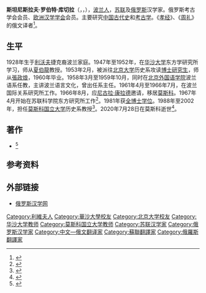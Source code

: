 {{同名人物|库切拉|库切拉}}
{{人物信息框
| 姓名     = 斯坦尼斯拉夫·库切拉
| 性别     = 男
| 出生日期 = 1928年5月5日
| 出生地点 = [[波兰第二共和国|波兰第二共和国]][[利沃夫|利沃夫]]
| 逝世日期 = {{Dda|2020|7|28|1928|5|5}}
| 逝世地点 = [[俄罗斯|俄罗斯]][[莫斯科|莫斯科]]
| 职业     = [[汉学家|汉学家]]
| 教育程度 = 历史学[[全博士学位|全博士]]
| 母校     = [[华沙大学|华沙大学]]<br/>[[北京大学|北京大学]]
| 奖项     =
}}
'''斯坦尼斯拉夫·罗伯特·库切拉'''（{{lang-ru|Станислав Роберт Кучера}}，{{Lang-pl|Stanisław Robert Kuczera}}，{{bd|1928年|5月5日|2020年|7月28日|catIdx=Kuczera}}），[[波兰人|波兰人]]，[[苏联|苏联]]及[[俄罗斯|俄罗斯]]汉学家。俄罗斯考古学会会员、[[欧洲汉学学会|欧洲汉学学会]]会员。主要研究[[中国古代史|中国古代史]]和[[考古学|考古学]]。《[[孝经|孝经]]》、《[[周礼|周礼]]》的俄文译者<ref>{{cite web |author=杨政 |title=俄出版中国古典典籍全译本 |url=http://epaper.gmw.cn/gmrb/html/2011-04/01/nw.D110000gmrb_20110401_7-08.htm |publisher=[[光明日报|光明日报]] |page=8 |language=Zh-hans |date=2011-04-01}}</ref>。
==生平==
1928年生于[[利沃夫|利沃夫]]捷克裔波兰家庭。1947年至1952年，在[[华沙大学|华沙大学]]东方学研究所学习，师从[[夏伯龍|夏伯龍]]教授。1953年2月，被派往[[北京大学|北京大学]]历史系攻读[[博士研究生|博士研究生]]，师从[[張政烺|張政烺]]，1960年毕业。1958年3月至1959年10月，同时在[[北京外国语学院|北京外国语学院]]波兰语系任教，主讲波兰语言文化，曾出任系主任。1961年4月至1966年7月，在波兰国际关系研究所工作。1966年8月，应[[尼古拉·康拉德|尼古拉·康拉德]]邀请，移居[[莫斯科|莫斯科]]。1967年4月开始在苏联科学院东方研究所工作<ref>{{cite conference |author=刘宇卫 |title=在俄罗斯视角下书写中国学口述史以及“全球汉学”的新时代 |conference=中国社会科学论坛(2011·国外中国学)暨“国际视野中的中国研究-历史与现在”国际学术研讨会 |date=2011-10-31 |location=北京}}</ref>。1981年获[[全博士学位|全博士学位]]。1988年至2002年，担任[[莫斯科国立大学|莫斯科国立大学]]历史系教授<ref>{{cite web |title=Кучера Станислав Роберт |url=http://okivran.ru/kuchera-s |publisher=Отдел Китая Института востоковедения РАН |archiveurl=https://web.archive.org/web/20190304094709/http://okivran.ru/kuchera-s |archivedate=2019-03-04 |accessdate=2020-08-02 |dead-url=yes }}</ref>。2020年7月28日在莫斯科逝世<ref>{{cite web |title=28 июля 2020 года ушел из жизни патриарх российского и польского китаеведения Станислав Роберт Кучера |url=http://www.synologia.ru/a/28_июля_2020_года_ушел_из_жизни_патриарх_российского_и_польского_китаеведения_Станислав_Роберт_Кучера |publisher=Синология.Ру |accessdate=2020-08-02 |language=ru |archive-date=2021-04-26 |archive-url=https://web.archive.org/web/20210426140247/https://www.synologia.ru/a/28_%D0%B8%D1%8E%D0%BB%D1%8F_2020_%D0%B3%D0%BE%D0%B4%D0%B0_%D1%83%D1%88%D0%B5%D0%BB_%D0%B8%D0%B7_%D0%B6%D0%B8%D0%B7%D0%BD%D0%B8_%D0%BF%D0%B0%D1%82%D1%80%D0%B8%D0%B0%D1%80%D1%85_%D1%80%D0%BE%D1%81%D1%81%D0%B8%D0%B9%D1%81%D0%BA%D0%BE%D0%B3%D0%BE_%D0%B8_%D0%BF%D0%BE%D0%BB%D1%8C%D1%81%D0%BA%D0%BE%D0%B3%D0%BE_%D0%BA%D0%B8%D1%82%D0%B0%D0%B5%D0%B2%D0%B5%D0%B4%D0%B5%D0%BD%D0%B8%D1%8F_%D0%A1%D1%82%D0%B0%D0%BD%D0%B8%D1%81%D0%BB%D0%B0%D0%B2_%D0%A0%D0%BE%D0%B1%D0%B5%D1%80%D1%82_%D0%9A%D1%83%D1%87%D0%B5%D1%80%D0%B0 |dead-url=no }}</ref>。

==著作==
*{{cite book|title=《中国远古史——古老的石器时代》|location=莫斯科|publisher=东方文献出版社|date=1996年|series=中国考古学系列丛书}}<ref>{{cite journal |author1=阿尔金|author2=裘石 |title=俄罗斯出版《中国远古史——古老的石器时代》 |journal=北方文物 |date=1998 |issue=1}}</ref>
==参考资料==
{{reflist}}
==外部链接==
*[http://www.synologia.ru/authors-44 俄罗斯汉学网] {{Wayback|url=http://www.synologia.ru/authors-44 |date=20200730184101 }}
{{Authority control}}

{{DEFAULTSORT:Kuczera, Stanislaw}}
[[Category:利維夫人|Category:利維夫人]]
[[Category:華沙大學校友|Category:華沙大學校友]]
[[Category:北京大学校友|Category:北京大学校友]]
[[Category:华沙大学教师|Category:华沙大学教师]]
[[Category:莫斯科国立大学教师|Category:莫斯科国立大学教师]]
[[Category:苏联汉学家|Category:苏联汉学家]]
[[Category:俄罗斯汉学家|Category:俄罗斯汉学家]]
[[Category:中文—俄文翻译家|Category:中文—俄文翻译家]]
[[Category:蘇聯翻譯家|Category:蘇聯翻譯家]]
[[Category:俄羅斯翻譯家|Category:俄羅斯翻譯家]]